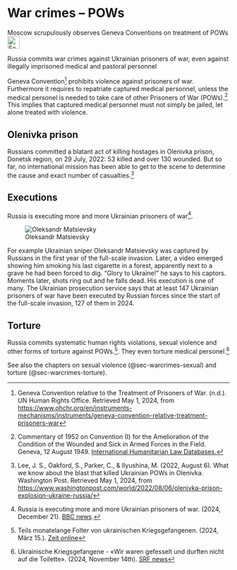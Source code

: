 # War crimes – POWs {#sec-warcrimes-prisoners}

::: {.callout-caution title="Myth"}
Moscow scrupulously observes Geneva Conventions on treatment of POWs 
[<br>![Search for topic in EUvsDisinfo](../all_common_img/EUvsDisinfo_400x240.jpg){height=2em}](https://euvsdisinfo.eu/disinformation-cases/?text=war%20crimes%20prisoners&sort=relevance)
:::

::: {.callout-tip title="Truth"}
Russia commits war crimes against Ukrainian prisoners of war, even against illegally imprisoned medical and pastoral personnel
:::

Geneva Convention[^warcrimes-prisoners-5] prohibits violence against prisoners of war. Furthermore it requires to repatriate captured medical personnel, unless the medical personel is needed to take care of other Prisoners of War (POWs).[^warcrimes-prisoners-2] This implies that captured medical personnel must not simply be jailed, let alone treated with violence.

## Olenivka prison

Russians committed a blatant act of killing hostages in Olenivka prison, Donetsk region, on 29 July, 2022: 53 killed and over 130 wounded. But so far, no international mission has been able to get to the scene to determine the cause and exact number of casualties.[^warcrimes-prisoners-6] 

## Executions

Russia is executing more and more Ukrainian prisoners of war[^warcrimes-prisoners-1]. 

![Oleksandr Matsievsky](OleksandrMatsievsky.jpg)

For example Ukrainian sniper Oleksandr Matsievsky was captured by Russians in the first year of the full-scale invasion. Later, a video emerged showing him smoking his last cigarette in a forest, apparently next to a grave he had been forced to dig. "Glory to Ukraine!" he says to his captors. Moments later, shots ring out and he falls dead. His execution is one of many. The Ukrainian prosecution service says that at least 147 Ukrainian prisoners of war have been executed by Russian forces since the start of the full-scale invasion, 127 of them in 2024.

## Torture

Russia commits systematic human rights violations, sexual violence and other forms of torture against POWs.[^warcrimes-prisoners-3]. They even torture medical personel.[^warcrimes-prisoners-4]   

See also the chapters on sexual violence (@sec-warcrimes-sexual) and torture (@sec-warcrimes-torture).  



[^warcrimes-prisoners-5]:  Geneva Convention relative to the Treatment of Prisoners of War. (n.d.). UN Human Rights Office. Retrieved May 1, 2024, from [https://www.ohchr.org/en/instruments-mechanisms/instruments/geneva-convention-relative-treatment-prisoners-war](https://www.ohchr.org/en/instruments-mechanisms/instruments/geneva-convention-relative-treatment-prisoners-war)

[^warcrimes-prisoners-6]:  Lee, J. S., Oakford, S., Parker, C., & Ilyushina, M. (2022, August 6). What we know about the blast that killed Ukrainian POWs in Olenivka. Washington Post. Retrieved May 1, 2024, from [https://www.washingtonpost.com/world/2022/08/06/olenivka-prison-explosion-ukraine-russia/](https://www.washingtonpost.com/world/2022/08/06/olenivka-prison-explosion-ukraine-russia/) 

[^warcrimes-prisoners-1]: Russia is executing more and more Ukrainian prisoners of war. (2024, December 21). [BBC news](https://www.bbc.com/news/articles/c7ve11lr247o). 

[^warcrimes-prisoners-2]: Commentary of 1952 on Convention (I) for the Amelioration of the Condition of the Wounded and Sick in Armed Forces in the Field. Geneva, 12 August 1949. [International Humanitarian Law Databases.](https://ihl-databases.icrc.org/en/ihl-treaties/gci-1949/article-28/commentary/1952)

[^warcrimes-prisoners-3]: Teils monatelange Folter von ukrainischen Kriegsgefangenen. (2024, März 15.). [Zeit online](https://www.zeit.de/politik/ausland/2024-03/kriegsgefangene-ukraine-folter-un-bericht) 

[^warcrimes-prisoners-4]:  Ukrainische Kriegsgefangene - «Wir waren gefesselt und durften nicht auf die Toilette». (2024, November 14th). [SRF news](https://www.srf.ch/news/international/ukraine/ukrainische-kriegsgefangene-wir-waren-gefesselt-und-durften-nicht-auf-die-toilette) 

